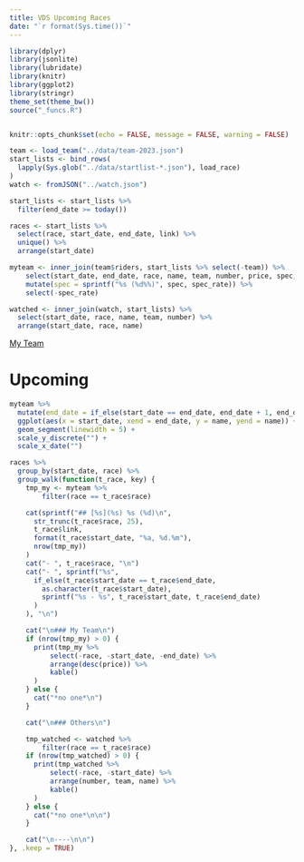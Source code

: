 ```yaml
---
title: VDS Upcoming Races
date: "`r format(Sys.time())`"
---
```


```r
library(dplyr)
library(jsonlite)
library(lubridate)
library(knitr)
library(ggplot2)
library(stringr)
theme_set(theme_bw())
source("_funcs.R")


knitr::opts_chunk$set(echo = FALSE, message = FALSE, warning = FALSE)
```

```r
team <- load_team("../data/team-2023.json")
start_lists <- bind_rows(
  lapply(Sys.glob("../data/startlist-*.json"), load_race)
)
watch <- fromJSON("../watch.json")

start_lists <- start_lists %>%
  filter(end_date >= today())

races <- start_lists %>%
  select(race, start_date, end_date, link) %>%
  unique() %>%
  arrange(start_date)

myteam <- inner_join(team$riders, start_lists %>% select(-team)) %>%
    select(start_date, end_date, race, name, team, number, price, spec, spec_rate) %>%
    mutate(spec = sprintf("%s (%d%%)", spec, spec_rate)) %>%
    select(-spec_rate)

watched <- inner_join(watch, start_lists) %>%
  select(start_date, race, name, team, number) %>%
  arrange(start_date, race, name)
```

[My Team](https://www.pdcvds.com/myteam.php?mw=1&y=2023)

# Upcoming

```r
myteam %>%
  mutate(end_date = if_else(start_date == end_date, end_date + 1, end_date)) %>%
  ggplot(aes(x = start_date, xend = end_date, y = name, yend = name)) +
  geom_segment(linewidth = 5) +
  scale_y_discrete("") +
  scale_x_date("")
```

```r

races %>%
  group_by(start_date, race) %>%
  group_walk(function(t_race, key) {
    tmp_my <- myteam %>%
        filter(race == t_race$race)

    cat(sprintf("## [%s](%s) %s (%d)\n",
      str_trunc(t_race$race, 25),
      t_race$link,
      format(t_race$start_date, "%a, %d.%m"),
      nrow(tmp_my))
    )
    cat("- ", t_race$race, "\n")
    cat("- ", sprintf("%s",
      if_else(t_race$start_date == t_race$end_date,
        as.character(t_race$start_date),
        sprintf("%s - %s", t_race$start_date, t_race$end_date)
      )
    ), "\n")

    cat("\n### My Team\n")
    if (nrow(tmp_my) > 0) {
      print(tmp_my %>%
          select(-race, -start_date, -end_date) %>%
          arrange(desc(price)) %>%
          kable()
      )
    } else {
      cat("*no one*\n")
    }

    cat("\n### Others\n")

    tmp_watched <- watched %>%
        filter(race == t_race$race)
    if (nrow(tmp_watched) > 0) {
      print(tmp_watched %>%
          select(-race, -start_date) %>%
          arrange(number, team, name) %>%
          kable()
      )
    } else {
      cat("*no one*\n\n")
    }

    cat("\n----\n\n")
}, .keep = TRUE)
```
